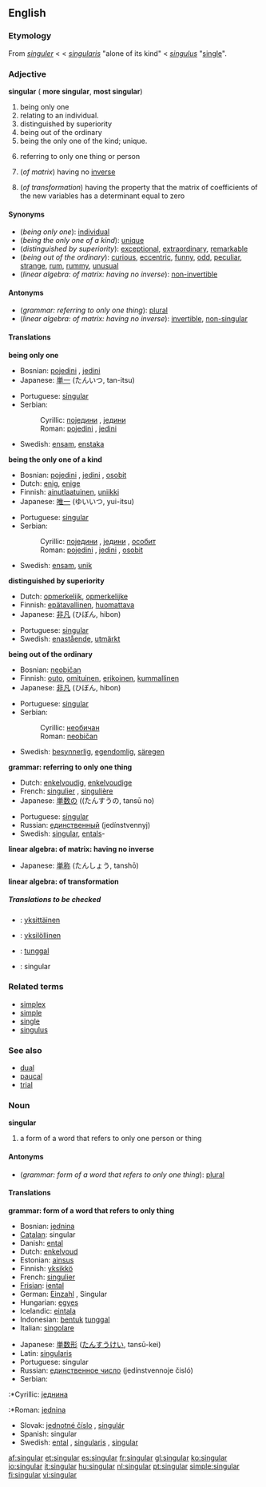 ==English==

===Etymology===
From {{ME.}} ''[[singuler]]'' < {{OF.}} < {{L.}} ''[[singularis]]'' "alone of its kind" < {{L.}} ''[[singulus]]'' "[[single]]".

===Adjective===
'''singular'''  ({{compar}} '''more singular''', {{superl}} '''most singular''')
#being only one
#relating to an individual.
#distinguished by superiority
#being out of the ordinary
#being the only one of the kind; unique.
#{{grammar}} referring to only one thing or person
#{{linearalg}} (''of matrix'') having no [[inverse]]
#{{linearalg}} (''of transformation'') having the property that the matrix of coefficients of the new variables has a determinant equal to zero

====Synonyms====
*(''being only one''): [[individual]]
*(''being the only one of a kind''): [[unique]]
*(''distinguished by superiority''): [[exceptional]], [[extraordinary]], [[remarkable]]
*(''being out of the ordinary''): [[curious]], [[eccentric]], [[funny]], [[odd]], [[peculiar]], [[strange]], [[rum]], [[rummy]], [[unusual]]
*(''linear algebra: of matrix: having no inverse''): [[non-invertible]]

====Antonyms====
*(''grammar: referring to only one thing''): [[plural]]
*(''linear algebra: of matrix: having no inverse''): [[invertible]], [[non-singular]]

====Translations====
'''being only one'''
{{top}}
*Bosnian: [[pojedini]] {{m}}, [[jedini]] {{m}}
*Japanese: [[単一]] (たんいつ, tan-itsu)
{{mid}}
*Portuguese: [[singular#Portuguese|singular]]
*Serbian:
*:Cyrillic: [[поједини]] {{m}}, [[једини]] {{m}}
*:Roman: [[pojedini]] {{m}}, [[jedini]] {{m}}
*Swedish: [[ensam]], [[enstaka]]
{{bottom}}

'''being the only one of a kind'''
{{top}}
*Bosnian: [[pojedini]] {{m}}, [[jedini]] {{m}}, [[osobit]] {{m}}
*Dutch: [[enig]], [[enige]]
*Finnish: [[ainutlaatuinen]], [[uniikki]]
*Japanese: [[唯一]] (ゆいいつ, yui-itsu)
{{mid}}
*Portuguese: [[singular#Portuguese|singular]]
*Serbian:
*:Cyrillic: [[поједини]] {{m}}, [[једини]] {{m}}, [[особит]] {{m}}
*:Roman: [[pojedini]] {{m}}, [[jedini]] {{m}}, [[osobit]] {{m}}
*Swedish: [[ensam]], [[unik]]
{{bottom}}

'''distinguished by superiority'''
{{top}}
*Dutch: [[opmerkelijk]], [[opmerkelijke]]
*Finnish: [[epätavallinen]], [[huomattava]]
*Japanese: [[非凡]] (ひぼん, hibon)
{{mid}}
*Portuguese: [[singular#Portuguese|singular]]
*Swedish: [[enastående]], [[utmärkt]]
{{bottom}}

'''being out of the ordinary'''
{{top}}
*Bosnian: [[neobičan]] {{m}}
*Finnish: [[outo]], [[omituinen]], [[erikoinen]], [[kummallinen]]
*Japanese: [[非凡]] (ひぼん, hibon)
{{mid}}
*Portuguese: [[singular#Portuguese|singular]]
*Serbian:
*:Cyrillic: [[необичан]] {{m}}
*:Roman: [[neobičan]] {{m}}
*Swedish: [[besynnerlig]], [[egendomlig]], [[säregen]]
{{bottom}}

'''grammar: referring to only one thing'''
{{top}}
*Dutch: [[enkelvoudig]], [[enkelvoudige]]
*French: [[singulier]] {{m}}, [[singulière]] {{f}}
*Japanese: [[単数]]の ((たんすうの, tansū no)
{{mid}}
*Portuguese: [[singular#Portuguese|singular]]
*Russian: [[единственный]] (jedínstvennyj)
*Swedish: [[singular#Swedish|singular]], [[ental]]s-
{{bottom}}

'''linear algebra: of matrix: having no inverse'''
{{top}}
{{mid}}
*Japanese: [[単称]] (たんしょう, tanshō)
{{bottom}}

'''linear algebra: of transformation'''
{{top}}
{{mid}}
{{bottom}}

=====Translations to be checked=====
<!--Remove this section once all of the translations below have been moved into the tables above.-->
{{checktrans}}

*{{ttbc|Finnish}}: [[yksittäinen]]
*{{ttbc|Finnish}}: [[yksilöllinen]]
*{{ttbc|Indonesian}}: [[tunggal]]
*{{ttbc|Spanish}}: singular

===Related terms===
*[[simplex]]
*[[simple]]
*[[single]]
*[[singulus]]

===See also===
*[[dual]]
*[[paucal]]
*[[trial]]

===Noun===
'''singular'''

#{{grammar}} a form of a word that refers to only one person or thing

====Antonyms====
*(''grammar: form of a word that refers to only one thing''): [[plural]]

====Translations====

'''grammar: form of a word that refers to only thing'''
{{top}}
*Bosnian: [[jednina]] {{f}}
*[[Catalan]]: singular {{m}}
*Danish: [[ental]]
*Dutch: [[enkelvoud]] {{n}}
*Estonian: [[ainsus]]
*Finnish: [[yksikkö]]
*French: [[singulier]] {{m}}
*[[Frisian]]: [[iental]]
*German: [[Einzahl]] {{f}}, Singular {{m}}
*Hungarian: [[egyes]]
*Icelandic: [[eintala]] {{f}}
*Indonesian: [[bentuk]] [[tunggal]]
*Italian: [[singolare]] {{m}}
{{mid}}
*Japanese: [[単数形]] ([[たんすうけい]], tansū-kei)
*Latin: [[singularis]]
*Portuguese: singular
*Russian: [[единственное число]] (jedínstvennoje čisló) {{n}}
*Serbian:
:*Cyrillic: [[једнина]] {{f}}
:*Roman: [[jednina]] {{f}}
*Slovak: [[jednotné číslo]] {{n}}, [[singulár]] {{m}}
*Spanish: singular {{m}}
*Swedish: [[ental]] {{n}}, [[singularis]] {{n}}, [[singular#Swedish|singular]] {{n}}
{{bottom}}

[[af:singular]]
[[et:singular]]
[[es:singular]]
[[fr:singular]]
[[gl:singular]]
[[ko:singular]]
[[io:singular]]
[[it:singular]]
[[hu:singular]]
[[nl:singular]]
[[pt:singular]]
[[simple:singular]]
[[fi:singular]]
[[vi:singular]]